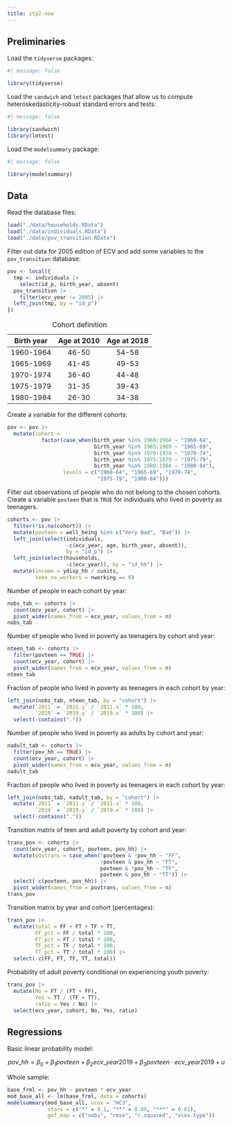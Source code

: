 ```yaml
---
title: itp2-new
---
```


## Preliminaries

Load the `tidyverse` packages:

```r
#| message: false

library(tidyverse)
```

Load the `sandwich` and `lmtest` packages that allow us to compute heteroskedasticity-robust standard errors and tests:

```r
#| message: false

library(sandwich)
library(lmtest)
```

Load the `modelsummary` package:

```r
#| message: false

library(modelsummary)
```

## Data

Read the database files:

```r
load("./data/households.RData")
load("./data/individuals.RData")
load("./data/pov_transition.RData")
```

Filter out data for 2005 edition of ECV and add some variables to the `pov_transition` database:

```r
pov <- local({
  tmp <- individuals |>
    select(id_p, birth_year, absent)
  pov_transition |> 
    filter(ecv_year != 2005) |> 
  left_join(tmp, by = "id_p") 
}) 
```

| Birth year | Age at 2010 | Age at 2018 |
|:----------:|:-----------:|:-----------:|
| 1960-1964  |    46-50    |    54-58    |
| 1965-1969  |    41-45    |    49-53    |
| 1970-1974  |    36-40    |    44-48    |
| 1975-1979  |    31-35    |    39-43    |
| 1980-1984  |    26-30    |    34-38    |

: Cohort definition

Create a variable for the different cohorts:

```r
pov <- pov |> 
  mutate(cohort = 
           factor(case_when(birth_year %in% 1960:1964 ~ "1960-64", 
                            birth_year %in% 1965:1969 ~ "1965-69", 
                            birth_year %in% 1970:1974 ~ "1970-74",
                            birth_year %in% 1975:1979 ~ "1975-79", 
                            birth_year %in% 1980:1984 ~ "1980-84"),
                  levels = c("1960-64", "1965-69", "1970-74",
                             "1975-79", "1980-84")))
```

Filter out observations of people who do not belong to the chosen cohorts. Create a variable `povteen` that is `TRUE` for individuals who lived in poverty as teenagers.

```r
cohorts <- pov |>
  filter(!is.na(cohort)) |> 
  mutate(povteen = well_being %in% c("Very Bad", "Bad")) |> 
  left_join(select(individuals, 
                   -c(ecv_year, age, birth_year, absent)), 
                   by = "id_p") |> 
  left_join(select(households,
                   -c(ecv_year)), by = "id_hh") |> 
  mutate(income = ydisp_hh / cunits,
         teen_no_workers = nworking == 0)
```

Number of people in each cohort by year:

```r
nobs_tab <- cohorts |> 
  count(ecv_year, cohort) |> 
  pivot_wider(names_from = ecv_year, values_from = n)
nobs_tab
```

Number of people who lived in poverty as teenagers by cohort and year:

```r
nteen_tab <- cohorts |> 
  filter(povteen == TRUE) |> 
  count(ecv_year, cohort) |> 
  pivot_wider(names_from = ecv_year, values_from = n)
nteen_tab
```

Fraction of people who lived in poverty as teenagers in each cohort by year:

```r
left_join(nobs_tab, nteen_tab, by = "cohort") |> 
  mutate(`2011` = `2011.y` / `2011.x` * 100,
         `2019` = `2019.y` / `2019.x` * 100) |> 
  select(-contains("."))
```

Number of people who lived in poverty as adults by cohort and year:

```r
nadult_tab <- cohorts |> 
  filter(pov_hh == TRUE) |> 
  count(ecv_year, cohort) |> 
  pivot_wider(names_from = ecv_year, values_from = n)
nadult_tab
```

Fraction of people who lived in poverty as teenagers in each cohort by year:

```r
left_join(nobs_tab, nadult_tab, by = "cohort") |> 
  mutate(`2011` = `2011.y` / `2011.x` * 100,
         `2019` = `2019.y` / `2019.x` * 100) |> 
  select(-contains("."))
```

Transition matrix of teen and adult poverty by cohort and year:

```r
trans_pov <- cohorts |> 
  count(ecv_year, cohort, povteen, pov_hh) |> 
  mutate(povtrans = case_when(!povteen & !pov_hh ~ "FF",
                              !povteen & pov_hh ~ "FT",
                              povteen & !pov_hh ~ "TF",
                              povteen & pov_hh ~ "TT")) |> 
  select(-c(povteen, pov_hh)) |> 
  pivot_wider(names_from = povtrans, values_from = n)
trans_pov
```

Transition matrix by year and cohort (percentages):

```r
trans_pov |> 
  mutate(total = FF + FT + TF + TT,
         FF_pct = FF / total * 100, 
         FT_pct = FT / total * 100, 
         TF_pct = TF / total * 100, 
         TT_pct = TT / total * 100) |> 
  select(-c(FF, FT, TF, TT, total))
```

Probability of adult poverty conditional on experiencing youth poverty:

```r
trans_pov |> 
  mutate(No = FT / (FT + FF),
         Yes = TT / (TF + TT), 
         ratio = Yes / No) |> 
  select(ecv_year, cohort, No, Yes, ratio)
```

## Regressions

Basic linear probability model:

$$
pov\_hh = \beta_0 + \beta_1 povteen + \beta_2 ecv\_year2019 + 
\beta_3 povteen \cdot ecv\_year2019 + u
$$

Whole sample:

```r
base_frml <- pov_hh ~ povteen * ecv_year
mod_base_all <- lm(base_frml, data = cohorts)
modelsummary(mod_base_all, vcov = "HC3", 
             stars = c("*" = 0.1, "**" = 0.05, "***" = 0.01),
             gof_map = c("nobs", "rmse", "r.squared", "vcov.type"))
```
